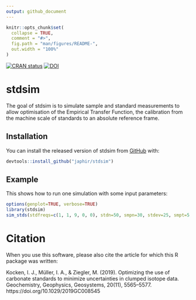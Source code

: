 ```yaml
---
output: github_document
---
```


<!-- README.md is generated from README.Rmd. Please edit that file -->

```r
knitr::opts_chunk$set(
  collapse = TRUE,
  comment = "#>",
  fig.path = "man/figures/README-",
  out.width = "100%"
)
```

 [![CRAN status](https://www.r-pkg.org/badges/version/stdsim)](https://cran.r-project.org/package=stdsim)
 [![DOI](https://zenodo.org/badge/204009603.svg)](https://zenodo.org/badge/latestdoi/204009603)

# stdsim

The goal of stdsim is to simulate sample and standard measurements to allow optimisation of the Empirical Transfer Function, the calibration from the machine scale of standards to an absolute reference frame.

## Installation

You can install the released version of stdsim from [GitHub](https://github.com/japhir) with:

``` r
devtools::install_github("japhir/stdsim")
```

## Example

This shows how to run one simulation with some input parameters:

```r
options(genplot=TRUE, verbose=TRUE)
library(stdsim)
sim_stds(stdfreqs=c(1, 1, 9, 0, 0), stdn=50, smpn=30, stdev=25, smpt=5, out="pl")
```

# Citation

When you use this software, please also cite the article for which this R package was written:

Kocken, I. J., Müller, I. A., & Ziegler, M. (2019). Optimizing the use of carbonate standards to minimize uncertainties in clumped isotope data. Geochemistry, Geophysics, Geosystems, 20(11), 5565–5577. https://doi.org/10.1029/2019GC008545
